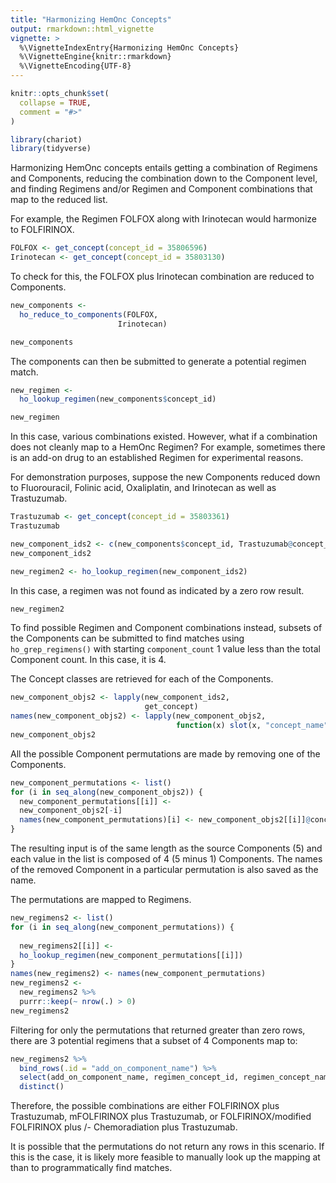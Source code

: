 ```yaml
---
title: "Harmonizing HemOnc Concepts"
output: rmarkdown::html_vignette
vignette: >
  %\VignetteIndexEntry{Harmonizing HemOnc Concepts}
  %\VignetteEngine{knitr::rmarkdown}
  %\VignetteEncoding{UTF-8}
---
```


```r
knitr::opts_chunk$set(
  collapse = TRUE,
  comment = "#>"
)
```

```r
library(chariot)
library(tidyverse)
```

Harmonizing HemOnc concepts entails getting a combination of Regimens and 
Components, reducing the combination down to the Component level, and finding 
Regimens and/or Regimen and Component combinations that map to the reduced list. 

For example, the Regimen FOLFOX along with Irinotecan would harmonize to 
FOLFIRINOX. 

```r
FOLFOX <- get_concept(concept_id = 35806596)
Irinotecan <- get_concept(concept_id = 35803130)
```

To check for this, the FOLFOX plus Irinotecan combination are reduced to Components. 

```r
new_components <- 
  ho_reduce_to_components(FOLFOX,
                        Irinotecan)
```

```r
new_components
```

The components can then be submitted to generate a potential regimen match. 

```r
new_regimen <- 
  ho_lookup_regimen(new_components$concept_id)
```

```r
new_regimen
```


In this case, various combinations existed. However, what if a combination does 
not cleanly map to a HemOnc Regimen? For example, sometimes there is an add-on 
drug to an established Regimen for experimental reasons.  

For demonstration purposes, suppose the new Components reduced down to 
Fluorouracil, Folinic acid, Oxaliplatin, and Irinotecan as well as Trastuzumab. 

```r
Trastuzumab <- get_concept(concept_id = 35803361)
Trastuzumab
```


```r
new_component_ids2 <- c(new_components$concept_id, Trastuzumab@concept_id)
new_component_ids2
```


```r
new_regimen2 <- ho_lookup_regimen(new_component_ids2)
```

In this case, a regimen was not found as indicated by a zero row result. 
```r
new_regimen2
```

To find possible Regimen and Component combinations instead, subsets of the 
Components can be submitted to find matches using `ho_grep_regimens()` with 
starting `component_count` 1 value less than the total Component count. In 
this case, it is 4. 

The Concept classes are retrieved for each of the Components. 

```r
new_component_objs2 <- lapply(new_component_ids2,
                              get_concept)
names(new_component_objs2) <- lapply(new_component_objs2,
                                     function(x) slot(x, "concept_name"))
new_component_objs2
```

All the possible Component permutations are made by removing one of the Components. 

```r
new_component_permutations <- list()
for (i in seq_along(new_component_objs2)) {
  new_component_permutations[[i]] <-
  new_component_objs2[-i]
  names(new_component_permutations)[i] <- new_component_objs2[[i]]@concept_name
}
```

The resulting input is of the same length as the source Components (5) and each 
value in the list is composed of 4 (5 minus 1) Components. The names of the 
removed Component in a particular permutation is also saved as the name. 

The permutations are mapped to Regimens.

```r
new_regimens2 <- list()
for (i in seq_along(new_component_permutations)) {
  
  new_regimens2[[i]] <-
  ho_lookup_regimen(new_component_permutations[[i]])
}
names(new_regimens2) <- names(new_component_permutations)
new_regimens2 <-
  new_regimens2 %>%
  purrr::keep(~ nrow(.) > 0)
new_regimens2
```

Filtering for only the permutations that returned greater than zero rows, 
there are 3 potential regimens that a subset of 4 Components map to:  

```r
new_regimens2 %>% 
  bind_rows(.id = "add_on_component_name") %>%
  select(add_on_component_name, regimen_concept_id, regimen_concept_name) %>%
  distinct()
```

Therefore, the possible combinations are either FOLFIRINOX plus Trastuzumab, 
mFOLFIRINOX plus Trastuzumab, or FOLFIRINOX/modified FOLFIRINOX plus /- Chemoradiation 
plus Trastuzumab.  

It is possible that the permutations do not return any rows in this scenario. If 
this is the case, it is likely more feasible to manually look up the mapping at 
\url{athena.ohdsi.org} than to programmatically find matches. 
